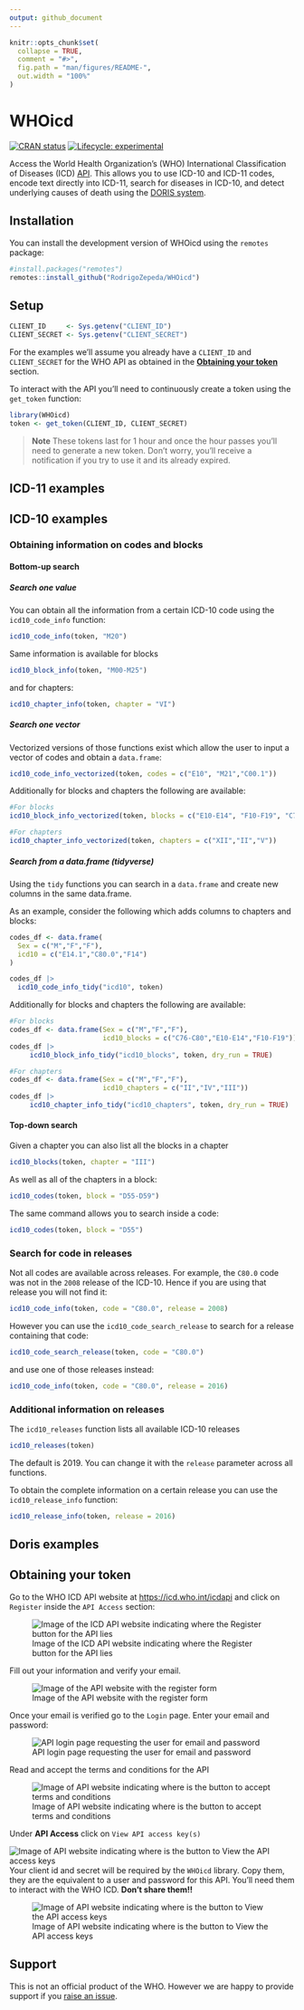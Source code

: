 ```yaml
---
output: github_document
---
```


<!-- README.md is generated from README.Rmd. Please edit that file -->

```r
knitr::opts_chunk$set(
  collapse = TRUE,
  comment = "#>",
  fig.path = "man/figures/README-",
  out.width = "100%"
)
```

# WHOicd

<!-- badges: start -->
[![CRAN status](https://www.r-pkg.org/badges/version/WHOicd)](https://CRAN.R-project.org/package=WHOicd)
[![Lifecycle: experimental](https://img.shields.io/badge/lifecycle-experimental-orange.svg)](https://lifecycle.r-lib.org/articles/stages.html#experimental)
<!-- badges: end -->

Access the World Health Organization's (WHO) International Classification of Diseases (ICD) [API](https://icd.who.int/icdapi). This allows you to use ICD-10 and ICD-11 codes, encode text directly into ICD-11, search for diseases in ICD-10, and detect underlying causes of death using the [DORIS system](https://icd.who.int/doris). 

## Installation

You can install the development version of WHOicd using the `remotes` package:

``` r
#install.packages("remotes")
remotes::install_github("RodrigoZepeda/WHOicd")
```

## Setup

```r
CLIENT_ID     <- Sys.getenv("CLIENT_ID")
CLIENT_SECRET <- Sys.getenv("CLIENT_SECRET")
```

For the examples we'll assume you already have a `CLIENT_ID` and `CLIENT_SECRET`
for the WHO API as obtained in the [**Obtaining your token**](#obtaining-your-token) section. 

To interact with the API you'll need to continuously create a token using the `get_token` function:

```r
library(WHOicd)
token <- get_token(CLIENT_ID, CLIENT_SECRET)
```

> **Note** These tokens last for 1 hour and once the hour passes you'll need to generate a new token. Don't worry, you'll receive a notification if you try to use it and its already expired. 

## ICD-11 examples

## ICD-10 examples

### Obtaining information on codes and blocks

#### Bottom-up search 

##### Search one value 

You can obtain all the information from a certain ICD-10 code using the `icd10_code_info` function:

```r
icd10_code_info(token, "M20")
```
Same information is available for blocks

```r
icd10_block_info(token, "M00-M25")
```
and for chapters:

```r
icd10_chapter_info(token, chapter = "VI")
```

##### Search one vector

Vectorized versions of those functions exist which allow the user to input a vector of codes
and obtain a `data.frame`:

```r
icd10_code_info_vectorized(token, codes = c("E10", "M21","C00.1"))
```

Additionally for blocks and chapters the following are available:

```r
#For blocks
icd10_block_info_vectorized(token, blocks = c("E10-E14", "F10-F19", "C76-C80"))

#For chapters
icd10_chapter_info_vectorized(token, chapters = c("XII","II","V"))
```

##### Search from a data.frame (tidyverse)

Using the `tidy` functions you can search in a `data.frame` and create new columns
in the same data.frame.

As an example, consider the following which adds columns to chapters and blocks:

```r
codes_df <- data.frame(
  Sex = c("M","F","F"), 
  icd10 = c("E14.1","C80.0","F14")
)

codes_df |>
  icd10_code_info_tidy("icd10", token)

```

Additionally for blocks and chapters the following are available:

```r
#For blocks
codes_df <- data.frame(Sex = c("M","F","F"), 
                       icd10_blocks = c("C76-C80","E10-E14","F10-F19"))
codes_df |>
     icd10_block_info_tidy("icd10_blocks", token, dry_run = TRUE)

#For chapters
codes_df <- data.frame(Sex = c("M","F","F"), 
                       icd10_chapters = c("II","IV","III"))
codes_df |>
     icd10_chapter_info_tidy("icd10_chapters", token, dry_run = TRUE)

```


#### Top-down search

Given a chapter you can also list all the blocks in a chapter

```r
icd10_blocks(token, chapter = "III")
```

As well as all of the chapters in a block:

```r
icd10_codes(token, block = "D55-D59")
```
The same command allows you to search inside a code:

```r
icd10_codes(token, block = "D55")
```

### Search for code in releases

Not all codes are available across releases. For example, the `C80.0` code was not in the `2008` release of the ICD-10. Hence if you are using that release you will not find it:

```r
icd10_code_info(token, code = "C80.0", release = 2008)
```

However you can use the `icd10_code_search_release` to search for a release containing that code:

```r
icd10_code_search_release(token, code = "C80.0")
```

and use one of those releases instead:

```r
icd10_code_info(token, code = "C80.0", release = 2016)
```

### Additional information on releases

The `icd10_releases` function lists all available ICD-10 releases

```r
icd10_releases(token)
```

The default is 2019. You can change it with the `release` parameter across all functions. 

To obtain the complete information on a certain release you can use the `icd10_release_info` function:

```r
icd10_release_info(token, release = 2016)
```


## Doris examples

## Obtaining your token

Go to the WHO ICD API website at [https://icd.who.int/icdapi](https://icd.who.int/icdapi)
and click on `Register` inside the `API Access` section:

![Image of the ICD API website indicating where the Register button for the API lies](man/figures/api1.png)

Fill out your information and verify your email. 

![Image of the API website with the register form](man/figures/api2.png)

Once your email is verified go to the `Login` page. Enter your email and password:

![API login page requesting the user for email and password](man/figures/api2_5.png)

Read and accept the terms and conditions for the API

![Image of API website indicating where is the button to accept terms and conditions](man/figures/api3.png)

Under **API Access** click on `View API access key(s)`

![Image of API website indicating where is the button to View the API access keys](man/figures/api4.png)
Your client id and secret will be required by the `WHOicd` library. Copy them, they are the equivalent to a user and password for this API. You'll need them to interact with the WHO ICD. **Don't share them!!**

![Image of API website indicating where is the button to View the API access keys](man/figures/api5.png)

## Support

This is not an official product of the WHO. However we are happy to provide support if you [raise an issue](https://docs.github.com/en/issues/tracking-your-work-with-issues/creating-an-issue). 





